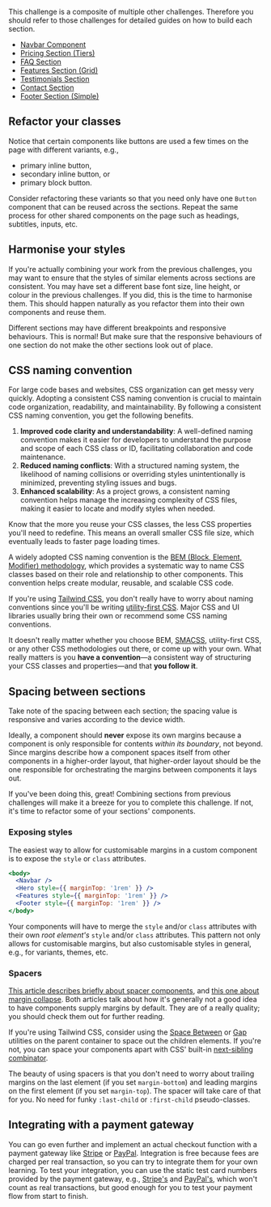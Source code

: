 This challenge is a composite of multiple other challenges. Therefore you should refer to those challenges for detailed guides on how to build each section.

- [Navbar Component](https://www.greatfrontend.com/projects/challenges/navbar-component/resources/guides)
- [Pricing Section (Tiers)](https://www.greatfrontend.com/projects/challenges/pricing-section-tiers/resources/guides)
- [FAQ Section](https://www.greatfrontend.com/projects/challenges/faq-section/resources/guides)
- [Features Section (Grid)](https://www.greatfrontend.com/projects/challenges/features-section-grid/resources/guides)
- [Testimonials Section](https://www.greatfrontend.com/projects/challenges/testimonials-section/resources/guides)
- [Contact Section](https://www.greatfrontend.com/projects/challenges/contact-section/resources/guides)
- [Footer Section (Simple)](https://www.greatfrontend.com/projects/challenges/footer-section-simple/resources/guides)

## Refactor your classes

Notice that certain components like buttons are used a few times on the page with different variants, e.g.,

- primary inline button,
- secondary inline button, or
- primary block button.

Consider refactoring these variants so that you need only have one `Button` component that can be reused across the sections. Repeat the same process for other shared components on the page such as headings, subtitles, inputs, etc.

## Harmonise your styles

If you're actually combining your work from the previous challenges, you may want to ensure that the styles of similar elements across sections are consistent. You may have set a different base font size, line height, or colour in the previous challenges. If you did, this is the time to harmonise them. This should happen naturally as you refactor them into their own components and reuse them.

Different sections may have different breakpoints and responsive behaviours. This is normal! But make sure that the responsive behaviours of one section do not make the other sections look out of place.

## CSS naming convention

For large code bases and websites, CSS organization can get messy very quickly. Adopting a consistent CSS naming convention is crucial to maintain code organization, readability, and maintainability. By following a consistent CSS naming convention, you get the following benefits.

1. **Improved code clarity and understandability**: A well-defined naming convention makes it easier for developers to understand the purpose and scope of each CSS class or ID, facilitating collaboration and code maintenance.
2. **Reduced naming conflicts**: With a structured naming system, the likelihood of naming collisions or overriding styles unintentionally is minimized, preventing styling issues and bugs.
3. **Enhanced scalability**: As a project grows, a consistent naming convention helps manage the increasing complexity of CSS files, making it easier to locate and modify styles when needed.

Know that the more you reuse your CSS classes, the less CSS properties you'll need to redefine. This means an overall smaller CSS file size, which eventually leads to faster page loading times.

A widely adopted CSS naming convention is the [BEM (Block, Element, Modifier) methodology](https://en.bem.info/methodology/naming-convention/#naming-rules), which provides a systematic way to name CSS classes based on their role and relationship to other components. This convention helps create modular, reusable, and scalable CSS code.

If you're using [Tailwind CSS](https://tailwindcss.com), you don't really have to worry about naming conventions since you'll be writing [utility-first CSS](https://tailwindcss.com/docs/utility-first). Major CSS and UI libraries usually bring their own or recommend some CSS naming conventions.

It doesn't really matter whether you choose BEM, [SMACSS](https://smacss.com), utility-first CSS, or any other CSS methodologies out there, or come up with your own. What really matters is you **have a convention**—a consistent way of structuring your CSS classes and properties—and that **you follow it**.

## Spacing between sections

Take note of the spacing between each section; the spacing value is responsive and varies according to the device width.

Ideally, a component should **never** expose its own margins because a component is only responsible for contents _within its boundary_, not beyond. Since margins describe how a component spaces itself from other components in a higher-order layout, that higher-order layout should be the one responsible for orchestrating the margins between components it lays out.

If you've been doing this, great! Combining sections from previous challenges will make it a breeze for you to complete this challenge. If not, it's time to refactor some of your sections' components.

### Exposing styles

The easiest way to allow for customisable margins in a custom component is to expose the `style` or `class` attributes.

```jsx
<body>
  <Navbar />
  <Hero style={{ marginTop: '1rem' }} />
  <Features style={{ marginTop: '1rem' }} />
  <Footer style={{ marginTop: '1rem' }} />
</body>
```

Your components will have to merge the `style` and/or `class` attributes with their own _root element's_ `style` and/or `class` attributes. This pattern not only allows for customisable margins, but also customisable styles in general, e.g., for variants, themes, etc.

### Spacers

[This article describes briefly about spacer components](https://mxstbr.com/thoughts/margin), and [this one about margin collapse](https://www.joshwcomeau.com/css/rules-of-margin-collapse/). Both articles talk about how it's generally not a good idea to have components supply margins by default. They are of a really quality; you should check them out for further reading.

If you're using Tailwind CSS, consider using the [Space Between](https://tailwindcss.com/docs/space) or [Gap](https://tailwindcss.com/docs/gap) utilities on the parent container to space out the children elements. If you're not, you can space your components apart with CSS' built-in [next-sibling combinator](https://developer.mozilla.org/en-US/docs/Web/CSS/Next-sibling_combinator).

The beauty of using spacers is that you don't need to worry about trailing margins on the last element (if you set `margin-bottom`) and leading margins on the first element (if you set `margin-top`). The spacer will take care of that for you. No need for funky `:last-child` or `:first-child` pseudo-classes.

## Integrating with a payment gateway

You can go even further and implement an actual checkout function with a payment gateway like [Stripe](https://stripe.com/) or [PayPal](https://developer.paypal.com/home/). Integration is free because fees are charged per real transaction, so you can try to integrate them for your own learning. To test your integration, you can use the static test card numbers provided by the payment gateway, e.g., [Stripe's](https://docs.stripe.com/testing#cards) and [PayPal's](https://developer.paypal.com/tools/sandbox/card-testing/), which won't count as real transactions, but good enough for you to test your payment flow from start to finish.
